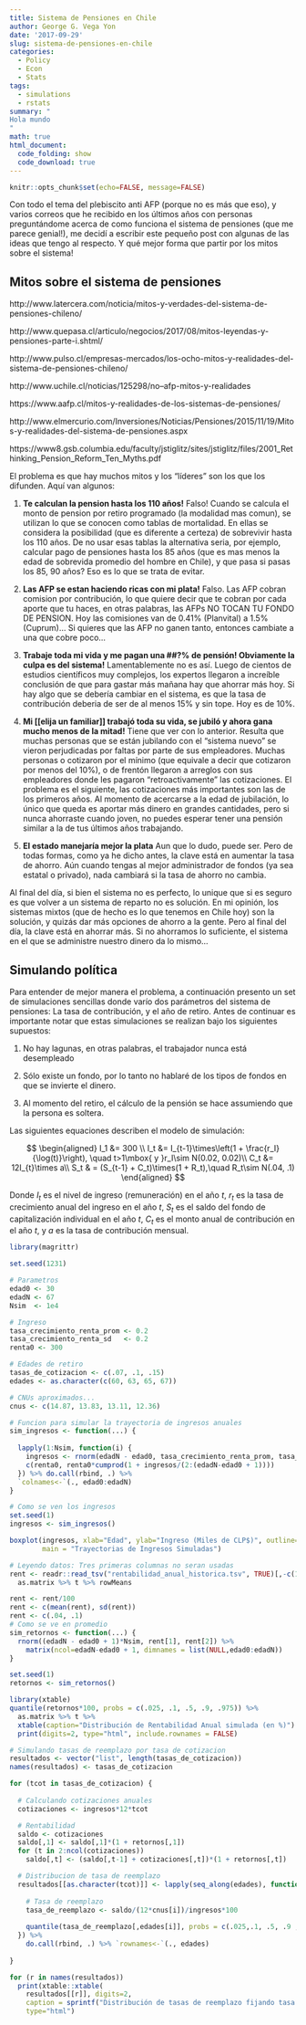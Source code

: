 ```yaml
---
title: Sistema de Pensiones en Chile
author: George G. Vega Yon
date: '2017-09-29'
slug: sistema-de-pensiones-en-chile
categories:
  - Policy
  - Econ
  - Stats
tags:
  - simulations
  - rstats
summary: "
Hola mundo
"
math: true
html_document:
  code_folding: show
  code_download: true
---
```


```r
knitr::opts_chunk$set(echo=FALSE, message=FALSE)
```

Con todo el tema del plebiscito anti AFP (porque no es más que eso), y varios correos que he recibido en los últimos años con personas preguntándome acerca de como funciona el sistema de pensiones (que me parece genial!), me decidí a escribir este pequeño post con algunas de las ideas que tengo al respecto. Y qué mejor forma que partir por los mitos sobre el sistema!

## Mitos sobre el sistema de pensiones

http://www.latercera.com/noticia/mitos-y-verdades-del-sistema-de-pensiones-chileno/

http://www.quepasa.cl/articulo/negocios/2017/08/mitos-leyendas-y-pensiones-parte-i.shtml/

http://www.pulso.cl/empresas-mercados/los-ocho-mitos-y-realidades-del-sistema-de-pensiones-chileno/

http://www.uchile.cl/noticias/125298/no--afp-mitos-y-realidades

https://www.aafp.cl/mitos-y-realidades-de-los-sistemas-de-pensiones/

http://www.elmercurio.com/Inversiones/Noticias/Pensiones/2015/11/19/Mitos-y-realidades-del-sistema-de-pensiones.aspx

https://www8.gsb.columbia.edu/faculty/jstiglitz/sites/jstiglitz/files/2001_Rethinking_Pension_Reform_Ten_Myths.pdf

El problema es que hay muchos mitos y los "líderes" son los que los difunden. Aquí van algunos:

1.  __Te calculan la pension hasta los 110 años!__ Falso! Cuando se calcula el monto de pension por retiro programado (la modalidad mas comun), se utilizan lo que se conocen como tablas de mortalidad. En ellas se considera la posibilidad (que es diferente a certeza) de sobrevivir hasta los 110 años. De no usar esas tablas la alternativa seria, por ejemplo, calcular pago de pensiones hasta los 85 años (que es mas menos la edad de sobrevida promedio del hombre en Chile), y que pasa si pasas los 85, 90 años? Eso es lo que se trata de evitar.

2.  __Las AFP se estan haciendo ricas con mi plata!__ Falso. Las AFP cobran comision por contribución, lo que quiere decir que te cobran por cada aporte que tu haces, en otras palabras, las AFPs NO TOCAN TU FONDO DE PENSION. Hoy las comisiones van de 0.41% (Planvital) a 1.5% (Cuprum)... Si quieres que las AFP no ganen tanto, entonces cambiate a una que cobre poco...

3.  __Trabaje toda mi vida y me pagan una $\#\#$?% de pensión! Obviamente la culpa es del sistema!__ Lamentablemente no es así. Luego de cientos de estudios científicos muy complejos, los expertos llegaron a increíble conclusión de que para gastar más mañana hay que ahorrar más hoy. Si hay algo que se debería cambiar en el sistema, es que la tasa de contribución deberia de ser de al menos 15% y sin tope. Hoy es de 10%.

4.  __Mi [[elija un familiar]] trabajó toda su vida, se jubiló y ahora gana mucho menos de la mitad!__ Tiene que ver con lo anterior. Resulta que muchas personas que se están jubilando con el "sistema nuevo" se vieron perjudicadas por faltas por parte de sus empleadores. Muchas personas o cotizaron por el mínimo (que equivale a decir que cotizaron por menos del 10%), o de frentón llegaron a arreglos con sus empleadores donde les pagaron "retroactivamente" las cotizaciones. El problema es el siguiente, las cotizaciones más importantes son las de los primeros años. Al momento de acercarse a la edad de jubilación, lo único que queda es aportar más dinero en grandes cantidades, pero si nunca ahorraste cuando joven, no puedes esperar tener una pensión similar a la de tus últimos años trabajando.

5.  __El estado manejaría mejor la plata__ Aun que lo dudo, puede ser. Pero de todas formas, como ya he dicho antes, la clave está en aumentar la tasa de ahorro. Aún cuando tengas al mejor administrador de fondos (ya sea estatal o privado), nada cambiará si la tasa de ahorro no cambia.

Al final del día, si bien el sistema no es perfecto, lo unique que si es seguro es que volver a un sistema de reparto no es solución. En mi opinión, los sistemas mixtos (que de hecho es lo que tenemos en Chile hoy) son la solución, y quizás dar más opciones de ahorro a la gente. Pero al final del día, la clave está en ahorrar más. Si no ahorramos lo suficiente, el sistema en el que se administre nuestro dinero da lo mismo...

## Simulando política

Para entender de mejor manera el problema, a continuación presento un set de simulaciones sencillas donde varío dos parámetros del sistema de pensiones: La tasa de contribución, y el año de retiro. Antes de continuar es importante notar que estas simulaciones se realizan bajo los siguientes supuestos:

1.  No hay lagunas, en otras palabras, el trabajador nunca está desempleado

2.  Sólo existe un fondo, por lo tanto no hablaré de los tipos de fondos en que se invierte el dinero.

3.  Al momento del retiro, el cálculo de la pensión se hace assumiendo que la persona es soltera.

Las siguientes equaciones describen el modelo de simulación:

$$
\begin{aligned}
I_1 &= 300 \\
I_t &= I_{t-1}\times\left(1 + \frac{r_I}{\log(t)}\right), \quad t>1\mbox{ y }r_I\sim N(0.02, 0.02)\\
C_t &= 12I_{t}\times a\\
S_t & = (S_{t-1} + C_t)\times(1 + R_t),\quad R_t\sim N(.04, .1)
\end{aligned}
$$

Donde $I_t$ es el nivel de ingreso (remuneración) en el año $t$, $r_t$ es la tasa de crecimiento anual del ingreso en el año $t$, $S_t$ es el saldo del fondo de capitalización individual en el año $t$, $C_t$ es el monto anual de contribución en el año $t$, y $a$ es la tasa de contribución mensual.

```r

library(magrittr)

set.seed(1231)

# Parametros
edad0 <- 30
edadN <- 67
Nsim  <- 1e4

# Ingreso
tasa_crecimiento_renta_prom <- 0.2
tasa_crecimiento_renta_sd   <- 0.2
renta0 <- 300

# Edades de retiro
tasas_de_cotizacion <- c(.07, .1, .15) 
edades <- as.character(c(60, 63, 65, 67))

# CNUs aproximados... 
cnus <- c(14.87, 13.83, 13.11, 12.36)
```

```r
# Funcion para simular la trayectoria de ingresos anuales
sim_ingresos <- function(...) {
  
  lapply(1:Nsim, function(i) {
    ingresos <- rnorm(edadN - edad0, tasa_crecimiento_renta_prom, tasa_crecimiento_renta_sd)
    c(renta0, renta0*cumprod(1 + ingresos/(2:(edadN-edad0 + 1))))
  }) %>% do.call(rbind, .) %>%
  `colnames<-`(., edad0:edadN)
}

# Como se ven los ingresos
set.seed(1)
ingresos <- sim_ingresos()

boxplot(ingresos, xlab="Edad", ylab="Ingreso (Miles de CLP$)", outline=FALSE,
        main = "Trayectorias de Ingresos Simuladas")
```

```r

# Leyendo datos: Tres primeras columnas no seran usadas
rent <- readr::read_tsv("rentabilidad_anual_historica.tsv", TRUE)[,-c(1:3)] %>%
  as.matrix %>% t %>% rowMeans

rent <- rent/100
rent <- c(mean(rent), sd(rent))
rent <- c(.04, .1)
# Como se ve en promedio
sim_retornos <- function(...) {
  rnorm((edadN - edad0 + 1)*Nsim, rent[1], rent[2]) %>% 
    matrix(ncol=edadN-edad0 + 1, dimnames = list(NULL,edad0:edadN))
}

set.seed(1)
retornos <- sim_retornos()

library(xtable)
quantile(retornos*100, probs = c(.025, .1, .5, .9, .975)) %>%
  as.matrix %>% t %>% 
  xtable(caption="Distribución de Rentabilidad Anual simulada (en %)") %>%
  print(digits=2, type="html", include.rownames = FALSE)
```

```r

# Simulando tasas de reemplazo por tasa de cotizacion
resultados <- vector("list", length(tasas_de_cotizacion))
names(resultados) <- tasas_de_cotizacion

for (tcot in tasas_de_cotizacion) {
  
  # Calculando cotizaciones anuales
  cotizaciones <- ingresos*12*tcot

  # Rentabilidad
  saldo <- cotizaciones
  saldo[,1] <- saldo[,1]*(1 + retornos[,1])
  for (t in 2:ncol(cotizaciones))
    saldo[,t] <- (saldo[,t-1] + cotizaciones[,t])*(1 + retornos[,t])

  # Distribucion de tasa de reemplazo
  resultados[[as.character(tcot)]] <- lapply(seq_along(edades), function(i) {
    
    # Tasa de reemplazo
    tasa_de_reemplazo <- saldo/(12*cnus[i])/ingresos*100
    
    quantile(tasa_de_reemplazo[,edades[i]], probs = c(.025,.1, .5, .9 ,.975))
  }) %>%
    do.call(rbind, .) %>% `rownames<-`(., edades)
  
}


```

```r
for (r in names(resultados))
  print(xtable::xtable(
    resultados[[r]], digits=2,
    caption = sprintf("Distribución de tasas de reemplazo fijando tasa de cotizacion en %.0f%%. Filas representan edad de retiro y columnas percentil.", as.numeric(r)*100)),
    type="html")
```




